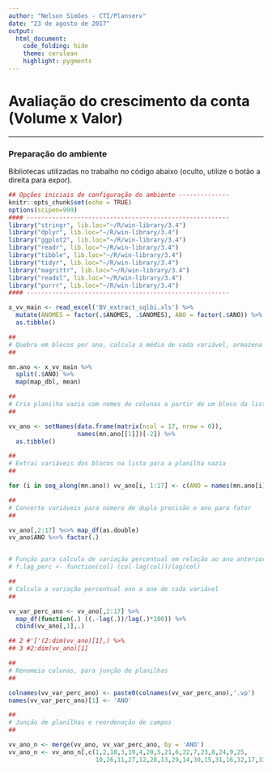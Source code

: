 ```yaml
---
author: "Nelson Simões - CTI/Planserv"
date: "23 de agosto de 2017"
output:
  html_document:
    code_folding: hide
    theme: cerulean
    highlight: pygments
---
```


# Avaliação do crescimento da conta (Volume x Valor)

---

### Preparação do ambiente

Bibliotecas utilizadas no trabalho no código abaixo (oculto, utilize o botão a direita para expor).
```r
## Opções iniciais de configuração do ambiente --------------
knitr::opts_chunk$set(echo = TRUE)
options(scipen=999)
#### --------------------------------------------------------
library("stringr", lib.loc="~/R/win-library/3.4")
library("dplyr", lib.loc="~/R/win-library/3.4")
library("ggplot2", lib.loc="~/R/win-library/3.4")
library("readr", lib.loc="~/R/win-library/3.4")
library("tibble", lib.loc="~/R/win-library/3.4")
library("tidyr", lib.loc="~/R/win-library/3.4")
library("magrittr", lib.loc="~/R/win-library/3.4")
library("readxl", lib.loc="~/R/win-library/3.4")
library("purrr", lib.loc="~/R/win-library/3.4")
#### --------------------------------------------------------
```

```r
x_vv_main <- read_excel('BV_extract_sqlbi.xls') %>% 
  mutate(ANOMES = factor(.$ANOMES, .$ANOMES), ANO = factor(.$ANO)) %>% 
  as.tibble()
```

```r
##
# Quebra em blocos por ano, calcula a média de cada variável, armazena em lista de planilhas
##

mn.ano <- x_vv_main %>%
  split(.$ANO) %>%
  map(map_dbl, mean)

##
# Cria planilha vazia com nomes de colunas a partir de um bloco da lista acima
##

vv_ano <- setNames(data.frame(matrix(ncol = 17, nrow = 0)),
                   names(mn.ano[[1]])[-2]) %>% 
  as.tibble()

##
# Extrai variáveis dos blocos na lista para a planilha vazia
##

for (i in seq_along(mn.ano)) vv_ano[i, 1:17] <- c(ANO = names(mn.ano[i]),mn.ano[[i]][3:18])

##
# Converte variáveis para número de dupla precisão e ano para fator
##

vv_ano[,2:17] %<>% map_df(as.double)
vv_ano$ANO %<>% factor(.)


# Função para calculo de variação percentual em relação ao ano anterior
# f.lag_perc <- function(col) (col-lag(col))/lag(col)

##
# Calcula a variação percentual ano a ano de cada variável
##

vv_var_perc_ano <- vv_ano[,2:17] %>%
  map_df(function(.) ((.-lag(.))/lag(.)*100)) %>%
  cbind(vv_ano[,1],.)

## 2 #'['(2:dim(vv_ano)[1],) %>% 
## 3 #2:dim(vv_ano)[1]

##
# Renomeia colunas, para junção de planilhas
##

colnames(vv_var_perc_ano) <- paste0(colnames(vv_var_perc_ano),'.vp')
names(vv_var_perc_ano)[1] <- 'ANO'

##
# Junção de planilhas e reordenação de campos
##

vv_ano_n <- merge(vv_ano, vv_var_perc_ano, by = 'ANO')
vv_ano_n <- vv_ano_n[,c(1,2,18,3,19,4,20,5,21,6,22,7,23,8,24,9,25,
                        10,26,11,27,12,28,13,29,14,30,15,31,16,32,17,33)]
```
